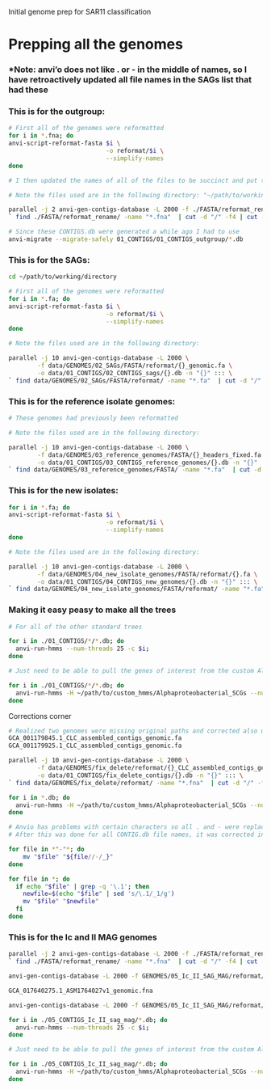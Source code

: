 Initial genome prep for SAR11 classification


# Prepping all the genomes

### *Note: anvi'o does not like . or - in the middle of names, so I have retroactively updated all file names in the SAGs list that had these

### This is for the outgroup:

```bash
# First all of the genomes were reformatted
for i in *.fna; do                 
anvi-script-reformat-fasta $i \
                           -o reformat/$i \
                           --simplify-names
done

# I then updated the names of all of the files to be succinct and put these genomes in the "reformat_rename" folder

# Note the files used are in the following directory: "~/path/to/working/directory/data/GENOMES/01_OUTGROUP/FASTA/reformat_rename" if the full outgroup file names are needed see the ".../FASTA/reformat" folder 

parallel -j 2 anvi-gen-contigs-database -L 2000 -f ./FASTA/reformat_rename/{}.fna -o ./02_CONTIGS_outgroup/{}.db -n "{}" ::: \
` find ./FASTA/reformat_rename/ -name "*.fna"  | cut -d "/" -f4 | cut -d "." -f1 | sort `

# Since these CONTIGS.db were generated a while ago I had to use
anvi-migrate --migrate-safely 01_CONTIGS/01_CONTIGS_outgroup/*.db

```

### This is for the SAGs:

```bash
cd ~/path/to/working/directory

# First all of the genomes were reformatted
for i in *.fa; do                 
anvi-script-reformat-fasta $i \
                           -o reformat/$i \
                           --simplify-names
done

# Note the files used are in the following directory: 

parallel -j 10 anvi-gen-contigs-database -L 2000 \
        -f data/GENOMES/02_SAGs/FASTA/reformat/{}_genomic.fa \
        -o data/01_CONTIGS/02_CONTIGS_sags/{}.db -n "{}" ::: \
` find data/GENOMES/02_SAGs/FASTA/reformat/ -name "*.fa"  | cut -d "/" -f12 | cut -d "_" -f1-3 | sort `

```

### This is for the reference isolate genomes:

```bash

# These genomes had previously been reformatted

# Note the files used are in the following directory: 

parallel -j 10 anvi-gen-contigs-database -L 2000 \
        -f data/GENOMES/03_reference_genomes/FASTA/{}_headers_fixed.fa \
        -o data/01_CONTIGS/03_CONTIGS_reference_genomes/{}.db -n "{}" ::: \
` find data/GENOMES/03_reference_genomes/FASTA/ -name "*.fa"  | cut -d "/" -f11 | cut -d "_" -f1 | sort `

```

### This is for the new isolates:

```bash

for i in *.fa; do                 
anvi-script-reformat-fasta $i \
                           -o reformat/$i \
                           --simplify-names
done

# Note the files used are in the following directory: 

parallel -j 10 anvi-gen-contigs-database -L 2000 \
        -f data/GENOMES/04_new_isolate_genomes/FASTA/reformat/{}.fa \
        -o data/01_CONTIGS/04_CONTIGS_new_genomes/{}.db -n "{}" ::: \
` find data/GENOMES/04_new_isolate_genomes/FASTA/reformat/ -name "*.fa"  | cut -d "/" -f12 | cut -d "." -f1 | sort `

```


### Making it easy peasy to make all the trees 


```bash
# For all of the other standard trees

for i in ./01_CONTIGS/*/*.db; do
  anvi-run-hmms --num-threads 25 -c $i;
done

# Just need to be able to pull the genes of interest from the custom Alphaproteobacteria SCGs for the phylogeny from all of these contigs.db

for i in ./01_CONTIGS/*/*.db; do
  anvi-run-hmms -H ~/path/to/custom_hmms/Alphaproteobacterial_SCGs --num-threads 25 -c $i;
done

```


Corrections corner 

```bash

# Realized two genomes were missing original paths and corrected also updated to .fa, realized it was because the CLC_* portion was not the same format as the rest of the genomes, so when CONTIGS were created this was screwed up
GCA_001179845.1_CLC_assembled_contigs_genomic.fa
GCA_001179925.1_CLC_assembled_contigs_genomic.fa

parallel -j 10 anvi-gen-contigs-database -L 2000 \
        -f data/GENOMES/fix_delete/reformat/{}_CLC_assembled_contigs_genomic.fna \
        -o data/01_CONTIGS/fix_delete_contigs/{}.db -n "{}" ::: \
` find data/GENOMES/fix_delete/reformat/ -name "*.fna"  | cut -d "/" -f11 | cut -d "_" -f1-2 | sort `

for i in *.db; do
  anvi-run-hmms -H ~/path/to/custom_hmms/Alphaproteobacterial_SCGs --num-threads 25 -c $i;
done


```


```bash

# Anvio has problems with certain characters so all . and - were replaced with _
# After this was done for all CONTIG.db file names, it was corrected in the path to file names as well

for file in *"-"*; do
    mv "$file" "${file//-/_}"
done

for file in *; do
  if echo "$file" | grep -q '\.1'; then
    newfile=$(echo "$file" | sed 's/\.1/_1/g')
    mv "$file" "$newfile"
  fi
done
```


### This is for the Ic and II MAG genomes

```bash
parallel -j 2 anvi-gen-contigs-database -L 2000 -f ./FASTA/reformat_rename/{}.fna -o ./02_CONTIGS_outgroup/{}.db -n "{}" ::: \
` find ./FASTA/reformat_rename/ -name "*.fna"  | cut -d "/" -f4 | cut -d "." -f1 | sort `

anvi-gen-contigs-database -L 2000 -f GENOMES/05_Ic_II_SAG_MAG/reformat/GCA_017640265.1_ASM1764026v1_genomic.fna -o ./01_CONTIGS/05_CONTIGS_Ic_II_sag_mag/GCA_017640265.1_ASM1764026v1.db -n GCA_017640265.1_ASM1764026v1

GCA_017640275.1_ASM1764027v1_genomic.fna

anvi-gen-contigs-database -L 2000 -f GENOMES/05_Ic_II_SAG_MAG/reformat/GCA_017640275.1_ASM1764027v1_genomic.fna -o ./01_CONTIGS/05_CONTIGS_Ic_II_sag_mag/GCA_017640275.1_ASM1764027v1.db -n GCA_017640275.1_ASM1764027v1

for i in ./05_CONTIGS_Ic_II_sag_mag/*.db; do
  anvi-run-hmms --num-threads 25 -c $i;
done

# Just need to be able to pull the genes of interest from the custom Alphaproteobacteria SCGs for the phylogeny from all of these contigs.db

for i in ./05_CONTIGS_Ic_II_sag_mag/*.db; do
  anvi-run-hmms -H ~/path/to/custom_hmms/Alphaproteobacterial_SCGs --num-threads 25 -c $i;
done

```



